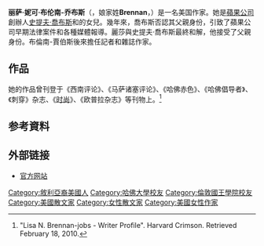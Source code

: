{{noteTA
|G1=USState
|T=zh-cn:丽萨·布伦南-乔布斯; zh-tw:麗莎·布倫南-賈伯斯; 
|1=zh-hans:乔布斯; zh-tw:賈伯斯; zh-hk:喬布斯;
|2=zh-hans:丽萨; zh-tw:麗莎; 
}}
{{Infobox person
| name               = 丽萨·布伦南-乔布斯
| image              = Lisa_Brennan-Jobs.jpg
| image_size         = 
| alt                = Brennan-Jobs in August 2005 (A JPG image)
| caption            = 2005年8月的布伦南-乔布斯
| birth_name         = Lisa Nicole Brennan
| birth_date         = {{Birth date and age|1978|05|17}}
| birth_place        = {{USA}}[[俄勒冈州|俄勒冈州]][[波特蘭_(俄勒岡州)|波特蘭]]
| residence          = [[紐約|紐約]][[布魯克林|布魯克林]]
| nationality        = {{USA}}
| other_names        = Lisa Nicole Brennan-Jobs
| ethnicity          = 
| citizenship        = 
| known_for          = 史提夫·喬布斯的女兒
| alma_mater         = {{Unbulleted list|[[哈佛大学|哈佛大学]]}}
| occupation         = 作家
| spouse             = Bill
| partner            = 
| children           = 1名
| parents            = [[史提夫·喬布斯|史提夫·喬布斯]]（父親）<br />{{link-en|克里斯安·布倫南|Chrisann Brennan}}（母親）
| relatives          = [[莫娜·辛普森_(作家)|莫娜·辛普森]]（姑姑）
| website            = 
}}
'''丽萨·妮可·布伦南-乔布斯'''（{{lang-en|'''Lisa Nicole Brennan-Jobs'''}}，娘家姓'''Brennan'''，{{bd|1978年|5月17日|||}}）是一名美国作家。她是[[蘋果公司|蘋果公司]]創辦人[[史提夫·喬布斯|史提夫·喬布斯]]和{{link-en|克里斯安·布倫南|Chrisann Brennan}}的女兒。幾年來，喬布斯否認其父親身份，引致了蘋果公司早期法律案件和各種媒體報導。麗莎與史提夫·喬布斯最終和解，他接受了父親身份。布倫南-賈伯斯後來擔任記者和雜誌作家。

== 作品 ==
她的作品曾刊登于《西南评论》、《马萨诸塞评论》、《哈佛赤色》、《哈佛倡导者》、《刺穿》杂志、《[[时尚_(杂志)|时尚]]》、《欧普拉杂志》等刊物上。<ref> "Lisa N. Brennan-jobs - Writer Profile". Harvard Crimson. Retrieved February 18, 2010.</ref>

== 参考資料 ==
{{reflist}}

==外部链接==
* [http://www.lisabrennanjobs.net 官方网站]{{Wayback|url=http://www.lisabrennanjobs.net/ |date=20100110083100 }}

{{史蒂夫·賈伯斯}}
{{DEFAULTSORT: Brennan-Jobs, Lisa}}
[[Category:敘利亞裔美國人|Category:敘利亞裔美國人]]
[[Category:哈佛大學校友|Category:哈佛大學校友]]
[[Category:倫敦國王學院校友|Category:倫敦國王學院校友]]
[[Category:美國散文家|Category:美國散文家]]
[[Category:女性散文家|Category:女性散文家]]
[[Category:美國女性作家|Category:美國女性作家]]